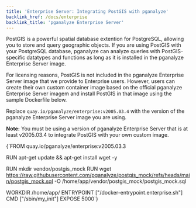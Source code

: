 ```yaml
---
title: 'Enterprise Server: Integrating PostGIS with pganalyze'
backlink_href: /docs/enterprise
backlink_title: 'pganalyze Enterprise Server'
---
```


PostGIS is a powerful spatial database extention for PostgreSQL, allowing you to store and query geographic objects. 
If you are using PostGIS with your PostgreSQL database, pganalyze can analyze queries with PostGIS-specific datatypes and 
functions as long as it is installed in the pganalyze Enterprise Server image.

For licensing reasons, PostGIS is not included in the pganalyze Enterprise Server image that we provide to Enterprise users.
However, users can create their own custom container image based on the official pganalyze Enterprise Server imagem and 
install PostGIS in that image using the sample Dockerfile below.

Replace `quay.io/pganalyze/enterprise:v2005.03.4` with the version of the pganalyze Enterprise Server image you are using.

**Note:** You must be using a version of pganalyze Enterprise Server that is at least v2005.03.4 to integrate PostGIS with
your own custom image.

<CodeBlock>
{`FROM quay.io/pganalyze/enterprise:v2005.03.3
 
RUN apt-get update && apt-get install wget -y
 
RUN mkdir vendor/postgis_mock
RUN wget https://raw.githubusercontent.com/pganalyze/postgis_mock/refs/heads/main/postgis_mock.sql -O /home/app/vendor/postgis_mock/postgis_mock.sql
 
WORKDIR /home/app/
ENTRYPOINT ["/docker-entrypoint.enterprise.sh"]
CMD ["/sbin/my_init"]
EXPOSE 5000`}
</CodeBlock>